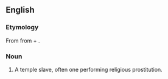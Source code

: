 ==English==

===Etymology===
From {{etyl|grc}} {{term|ἱεροδουλος|lang=grc|sc=polytonic}} from {{term|ἱερός||sacred|lang=grc|sc=polytonic}} + {{term|δοῦλος||slave|lang=grc|sc=polytonic}}.

===Noun===
{{en-noun}}

# A temple slave, often one performing religious prostitution.